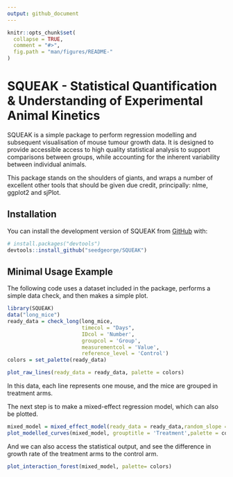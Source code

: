 ```yaml
---
output: github_document
---
```


<!-- README.md is generated from README.Rmd. Please edit that file -->

```r
knitr::opts_chunk$set(
  collapse = TRUE,
  comment = "#>",
  fig.path = "man/figures/README-"
)
```

# SQUEAK - Statistical Quantification & Understanding of Experimental Animal Kinetics

SQUEAK is a simple package to perform regression modelling and subsequent visualisation of mouse tumour growth data. It is designed to provide accessible access to high quality statistical analysis to support comparisons between groups, while accounting for the inherent variability between individual animals.

This package stands on the shoulders of giants, and wraps a number of excellent other tools that should be given due credit, principally: nlme, ggplot2 and sjPlot.

## Installation

You can install the development version of SQUEAK from [GitHub](https://github.com/) with:

``` r
# install.packages("devtools")
devtools::install_github("seedgeorge/SQUEAK")
```

## Minimal Usage Example
The following code uses a dataset included in the package, performs a simple data check, and then makes a simple plot.
```r
library(SQUEAK)
data("long_mice")
ready_data = check_long(long_mice,
                        timecol = "Days",
                        IDcol = 'Number',
                        groupcol = 'Group',
                        measurementcol = 'Value',
                        reference_level = 'Control')
colors = set_palette(ready_data)
```

```r
plot_raw_lines(ready_data = ready_data, palette = colors) 
```

In this data, each line represents one mouse, and the mice are grouped in treatment arms.

The next step is to make a mixed-effect regression model, which can also be plotted.
```r
mixed_model = mixed_effect_model(ready_data = ready_data,random_slope = T,random_intercept = T)
plot_modelled_curves(mixed_model, grouptitle = 'Treatment',palette = colors)
```

And we can also access the statistical output, and see the difference in growth rate of the treatment arms to the control arm.
```r
plot_interaction_forest(mixed_model, palette= colors)
```